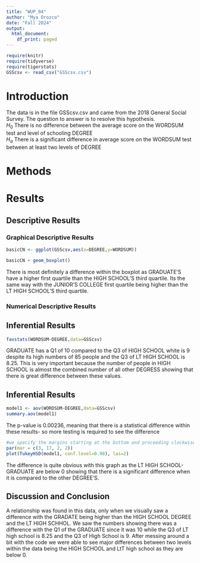 ```yaml
---
title: "WUP_04"
author: "Mya Orozco"
date: "Fall 2024"
output:
  html_document:
    df_print: paged
---
```


```r
require(knitr)
require(tidyverse)
require(tigerstats)
GSScsv <- read_csv("GSScsv.csv")
```

# Introduction

<!--In this section you explain what you are trying to show.  Where did the data come from?  What is the research or other question you are trying to answer?!-->

The data is in the file GSScsv.csv and came from the 2018 General Social Survey.  The question to answer is to resolve this hypothesis.  
$H_0$ There is no difference between the average score on the WORDSUM test and level of schooling DEGREE  
$H_a$ There is a significant difference in average score on the WORDSUM test between at least two levels of DEGREE  

# Methods

<!--Mention that you intend to use chatGPT to the greatest extent possible. Give credit to chatGPT when you use it to create code in your report. Decide on your methods:  use "variable analysis" or other appropriate descriptors.  Make sure to choose at least one graphical method and at least one numerical method.!-->

# Results

<!--Divide this section into two sub-sections:  One for your descriptive  results and one for your inferential results.!-->

## Descriptive Results

### Graphical Descriptive Results

<!--Graphical results here.  Make sure to show your code.  Provide appropriate labels for axes, giving units if possible, and provide a good title for the graph, too.  Use the graphical results to describe the patterns if any that exist in the data as focused toward the research question!-->
```r
basicCN <- ggplot(GSScsv,aes(x=DEGREE,y=WORDSUM))

basicCN + geom_boxplot()
```

There is most definitely a difference within the boxplot as GRADUATE'S have a higher first quartile than the HIGH SCHOOL'S third quartile. Its the same way with the JUNIOR'S COLLEGE first quartile being higher than the LT HIGH SCHOOL'S third quartile. 


### Numerical Descriptive Results

<!--Numerical results go here. Use the numerical results to describe the patterns if any that exist in the data as focused toward the research question!-->

## Inferential Results
```r
favstats(WORDSUM~DEGREE,data=GSScsv)
```

GRADUATE has a Q1 of 10 compared to the Q3 of HIGH SCHOOL white is 9 despite its high numbers of 85 people and the Q3 of LT HIGH SCHOOL is 8.25. This is very important because the number of people in HIGH SCHOOL is almost the combined number of all other DEGRESS showing that there is great difference between these values.

## Inferential Results

<!--State hypothesis clearly.  Make sure your discussion of the inferential test covers all the aspects that the test output produces, such as test statistic, p-value etc.  Make a decision about the null hypothesis, explain the assumptions on which the selected test/procedure was based, and why the chosen procedure satisfys the assumptions and is appropriate to answer the research question!-->


```r
model1 <- aov(WORDSUM~DEGREE,data=GSScsv)
summary.aov(model1)
```
The p-value is 0.00236, meaning that there is a statistical difference within these results- so more testing is required to see the difference  

```r
#we specify the margins starting at the bottom and proceeding clockwise- thus 8.7 is the left side margin to hold the names of the factors
par(mar = c(3, 17, 2, 2))
plot(TukeyHSD(model1, conf.level=0.98), las=2)
```

The difference is quite obvious with this graph as the LT HIGH SCHOOL- GRADUATE are below 0 showing that there is a significant difference when it is compared to the other DEGREE'S.

## Discussion and Conclusion
 

<!--Discussion and conclusion here.  If you found a relationship be sure to consider whether the relationship occurs because one of the variavbles causes the other, or whether they perhasps are related for some other reason.  Watch the chapter 6 videos from the GeorgeTown videos collection.!-->

A relationship was found in this data, only when we visually saw a difference with the GRADATE being higher than the HIGH SCHOOL DEGREE and the LT HIGH SCHHOL. We saw the numbers showing there was a difference with the Q1 of the GRADUATE since it was 10 while the Q3 of LT high school is 8.25 and the Q3 of High School is 9. After messing around a bit with the code we were able to see major differences between two levels within the data being the HIGH SCHOOL and LtT high school as they are below 0.

